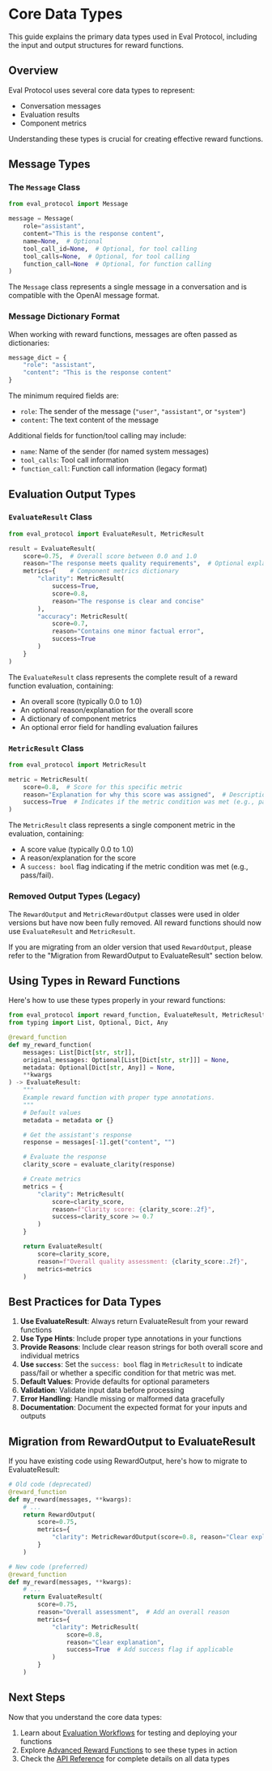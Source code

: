# Core Data Types

This guide explains the primary data types used in Eval Protocol, including the input and output structures for reward functions.

## Overview

Eval Protocol uses several core data types to represent:
- Conversation messages
- Evaluation results
- Component metrics

Understanding these types is crucial for creating effective reward functions.

## Message Types

### The `Message` Class

```python
from eval_protocol import Message

message = Message(
    role="assistant",
    content="This is the response content",
    name=None,  # Optional
    tool_call_id=None,  # Optional, for tool calling
    tool_calls=None,  # Optional, for tool calling
    function_call=None  # Optional, for function calling
)
```

The `Message` class represents a single message in a conversation and is compatible with the OpenAI message format.

### Message Dictionary Format

When working with reward functions, messages are often passed as dictionaries:

```python
message_dict = {
    "role": "assistant",
    "content": "This is the response content"
}
```

The minimum required fields are:
- `role`: The sender of the message (`"user"`, `"assistant"`, or `"system"`)
- `content`: The text content of the message

Additional fields for function/tool calling may include:
- `name`: Name of the sender (for named system messages)
- `tool_calls`: Tool call information
- `function_call`: Function call information (legacy format)

## Evaluation Output Types

### `EvaluateResult` Class

```python
from eval_protocol import EvaluateResult, MetricResult

result = EvaluateResult(
    score=0.75,  # Overall score between 0.0 and 1.0
    reason="The response meets quality requirements",  # Optional explanation
    metrics={    # Component metrics dictionary
        "clarity": MetricResult(
            success=True,
            score=0.8,
            reason="The response is clear and concise"
        ),
        "accuracy": MetricResult(
            score=0.7,
            reason="Contains one minor factual error",
            success=True
        )
    }
)
```

The `EvaluateResult` class represents the complete result of a reward function evaluation, containing:
- An overall score (typically 0.0 to 1.0)
- An optional reason/explanation for the overall score
- A dictionary of component metrics
- An optional error field for handling evaluation failures

### `MetricResult` Class

```python
from eval_protocol import MetricResult

metric = MetricResult(
    score=0.8,  # Score for this specific metric
    reason="Explanation for why this score was assigned",  # Description
    success=True  # Indicates if the metric condition was met (e.g., pass/fail)
)
```

The `MetricResult` class represents a single component metric in the evaluation, containing:
- A score value (typically 0.0 to 1.0)
- A reason/explanation for the score
- A `success: bool` flag indicating if the metric condition was met (e.g., pass/fail).

### Removed Output Types (Legacy)

The `RewardOutput` and `MetricRewardOutput` classes were used in older versions but have now been fully removed. All reward functions should now use `EvaluateResult` and `MetricResult`.

If you are migrating from an older version that used `RewardOutput`, please refer to the "Migration from RewardOutput to EvaluateResult" section below.

## Using Types in Reward Functions

Here's how to use these types properly in your reward functions:

```python
from eval_protocol import reward_function, EvaluateResult, MetricResult, Message
from typing import List, Optional, Dict, Any

@reward_function
def my_reward_function(
    messages: List[Dict[str, str]],
    original_messages: Optional[List[Dict[str, str]]] = None,
    metadata: Optional[Dict[str, Any]] = None,
    **kwargs
) -> EvaluateResult:
    """
    Example reward function with proper type annotations.
    """
    # Default values
    metadata = metadata or {}

    # Get the assistant's response
    response = messages[-1].get("content", "")

    # Evaluate the response
    clarity_score = evaluate_clarity(response)

    # Create metrics
    metrics = {
        "clarity": MetricResult(
            score=clarity_score,
            reason=f"Clarity score: {clarity_score:.2f}",
            success=clarity_score >= 0.7
        )
    }

    return EvaluateResult(
        score=clarity_score,
        reason=f"Overall quality assessment: {clarity_score:.2f}",
        metrics=metrics
    )
```

## Best Practices for Data Types

1. **Use EvaluateResult**: Always return EvaluateResult from your reward functions
2. **Use Type Hints**: Include proper type annotations in your functions
3. **Provide Reasons**: Include clear reason strings for both overall score and individual metrics
4. **Use `success`**: Set the `success: bool` flag in `MetricResult` to indicate pass/fail or whether a specific condition for that metric was met.
5. **Default Values**: Provide defaults for optional parameters
6. **Validation**: Validate input data before processing
7. **Error Handling**: Handle missing or malformed data gracefully
8. **Documentation**: Document the expected format for your inputs and outputs

## Migration from RewardOutput to EvaluateResult

If you have existing code using RewardOutput, here's how to migrate to EvaluateResult:

```python
# Old code (deprecated)
@reward_function
def my_reward(messages, **kwargs):
    # ...
    return RewardOutput(
        score=0.75,
        metrics={
            "clarity": MetricRewardOutput(score=0.8, reason="Clear explanation")
        }
    )

# New code (preferred)
@reward_function
def my_reward(messages, **kwargs):
    # ...
    return EvaluateResult(
        score=0.75,
        reason="Overall assessment",  # Add an overall reason
        metrics={
            "clarity": MetricResult(
                score=0.8,
                reason="Clear explanation",
                success=True  # Add success flag if applicable
            )
        }
    )
```

## Next Steps

Now that you understand the core data types:

1. Learn about [Evaluation Workflows](evaluation_workflows.md) for testing and deploying your functions
2. Explore [Advanced Reward Functions](../examples/advanced_reward_functions.md) to see these types in action
3. Check the [API Reference](../api_reference/data_models.md) for complete details on all data types
